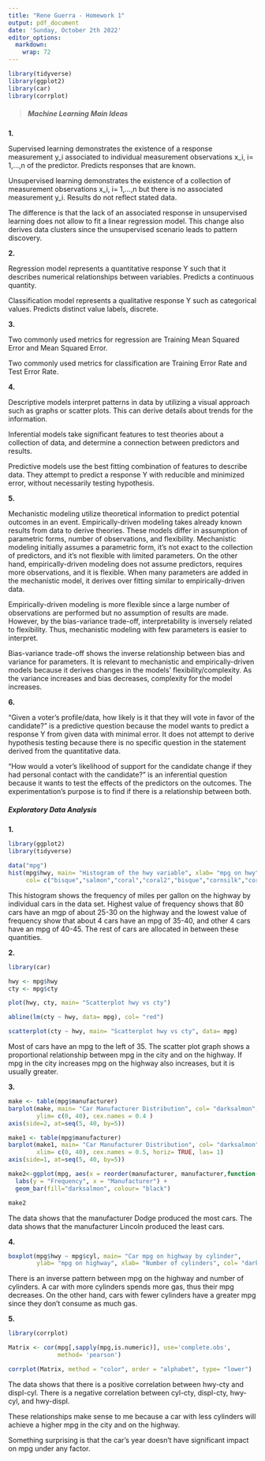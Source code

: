 ```yaml
---
title: "Rene Guerra - Homework 1"
output: pdf_document
date: 'Sunday, October 2th 2022'
editor_options: 
  markdown: 
    wrap: 72
---
```


```r
library(tidyverse)
library(ggplot2)
library(car)
library(corrplot)
```

> ##### Machine Learning Main Ideas

**1.**

Supervised learning demonstrates the existence of a response measurement y_i associated to individual measurement observations x_i, i= 1,...,n of the predictor. Predicts responses that are known.

Unsupervised learning demonstrates the existence of a collection of measurement observations x_i, i= 1,...,n but there is no associated measurement y_i. Results do not reflect stated data.

The difference is that the lack of an associated response in unsupervised 
learning does not allow to fit a linear regression model. This change also 
derives data clusters since the unsupervised scenario leads to pattern 
discovery.

**2.**

Regression model represents a quantitative response Y such that it describes numerical relationships between variables. Predicts a continuous quantity.

Classification model represents a qualitative response Y such as categorical values. Predicts distinct value labels, discrete.

**3.**

Two commonly used metrics for regression are Training Mean Squared Error and 
Mean Squared Error.

Two commonly used metrics for classification are Training Error Rate and Test Error Rate.

**4.**

Descriptive models interpret patterns in data by utilizing a visual approach 
such as graphs or scatter plots. This can derive details about trends for the information.

Inferential models take significant features to test theories about a collection of data, and determine a connection between predictors and results.

Predictive models use the best fitting combination of features to describe data. They attempt to predict a response Y with reducible and minimized error, without necessarily testing hypothesis.

**5.**

Mechanistic modeling utilize theoretical information to predict potential 
outcomes in an event. Empirically-driven modeling takes already known results 
from data to derive theories. These models differ in assumption of parametric forms, number of observations, and flexibility. Mechanistic modeling initially assumes a parametric form, it's not exact to the collection of predictors, and it's not flexible with limited parameters. On the other hand, 
empirically-driven modeling does not assume predictors, requires more observations, and it is flexible. When many parameters are added in the mechanistic model, it derives over fitting similar to empirically-driven data.

Empirically-driven modeling is more flexible since a large number of 
observations are performed but no assumption of results are made. However, 
by the bias-variance trade-off, interpretability is inversely related to flexibility. Thus, mechanistic modeling with few parameters is easier to interpret.

Bias-variance trade-off shows the inverse relationship between bias and 
variance for parameters. It is relevant to mechanistic and empirically-driven models because it derives changes in the models' flexibility/complexity. As the variance increases and bias decreases, complexity for the model increases.

**6.**

"Given a voter's profile/data, how likely is it that they will vote in favor of the candidate?" is a predictive question because the model wants to predict a response Y from given data with minimal error. It does not attempt to derive hypothesis testing because there is no specific question in the statement 
derived from the quantitative data.

"How would a voter's likelihood of support for the candidate change if they had personal contact with the candidate?" is an inferential question because it 
wants to test the effects of the predictors on the outcomes. The 
experimentation's purpose is to find if there is a relationship between both.

##### Exploratory Data Analysis

**1.**

```r

library(ggplot2)
library(tidyverse)

data("mpg")
hist(mpg$hwy, main= "Histogram of the hwy variable", xlab= "mpg on hwy", 
     col= c("bisque","salmon","coral","coral2","bisque","cornsilk","cornsilk"))

```

This histogram shows the frequency of miles per gallon on the highway by individual cars in the data set. Highest value of frequency shows that 80 cars have an mgp of about 25-30 on the highway and the lowest value of frequency show that about 4 cars have an mpg of 35-40, and other 4 cars have an mpg of 40-45. 
The rest of cars are allocated in between these quantities.

**2.**

```r
library(car)

hwy <- mpg$hwy
cty <- mpg$cty

plot(hwy, cty, main= "Scatterplot hwy vs cty")

abline(lm(cty ~ hwy, data= mpg), col= "red")

scatterplot(cty ~ hwy, main= "Scatterplot hwy vs cty", data= mpg)

```

Most of cars have an mpg to the left of 35. The scatter plot graph shows a proportional relationship between mpg in the city and on the highway. If mpg in the city increases mpg on the highway also increases, but it is usually greater.

**3.**

```r

make <- table(mpg$manufacturer)
barplot(make, main= "Car Manufacturer Distribution", col= "darksalmon", 
        ylim= c(0, 40), cex.names = 0.4 )
axis(side=2, at=seq(5, 40, by=5))

```

```r

make1 <- table(mpg$manufacturer)
barplot(make1, main= "Car Manufacturer Distribution", col= "darksalmon", 
        xlim= c(0, 40), cex.names = 0.5, horiz= TRUE, las= 1)
axis(side=1, at=seq(5, 40, by=5))

```

```r

make2<-ggplot(mpg, aes(x = reorder(manufacturer, manufacturer,function(x)-length(x))))+ 
  labs(y = "Frequency", x = "Manufacturer") + 
  geom_bar(fill="darksalmon", colour= "black")

make2

```

The data shows that the manufacturer Dodge produced the most cars. The data 
shows that the manufacturer Lincoln produced the least cars.

**4.**

```r

boxplot(mpg$hwy ~ mpg$cyl, main= "Car mpg on highway by cylinder", 
        ylab= "mpg on highway", xlab= "Number of cylinders", col= "darksalmon")

```

There is an inverse pattern between mpg on the highway and number of cylinders. 
A car with more cylinders spends more gas, thus their mpg decreases. On the 
other hand, cars with fewer cylinders have a greater mpg since they don't 
consume as much gas.

**5.**

```r

library(corrplot)

Matrix <- cor(mpg[,sapply(mpg,is.numeric)], use='complete.obs', 
              method= 'pearson')

corrplot(Matrix, method = "color", order = "alphabet", type= "lower")

```

The data shows that there is a positive correlation between hwy-cty and 
displ-cyl. There is a negative correlation between cyl-cty, displ-cty, hwy-cyl, and hwy-displ.

These relationships make sense to me because a car with less cylinders will achieve a higher mpg in the city and on the highway.

Something surprising is that the car's year doesn't have significant impact on 
mpg under any factor.
